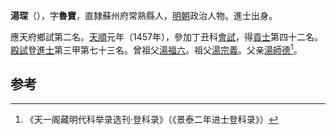 '''湯琛'''（{{bd|1425年||？}}），字'''魯寶'''，直隸蘇州府常熟縣人，[[明朝|明朝]]政治人物。進士出身。

應天府鄉試第二名。[[天顺_(明朝)|天順]]元年（1457年），參加丁丑科[[會試|會試]]，得[[貢士|貢士]]第四十二名。[[殿試|殿試]]登[[進士|進士]]第三甲第七十三名。曾祖父[[湯福六|湯福六]]。祖父[[湯宗義|湯宗義]]。父亲[[湯師德|湯師德]]<ref>《天一阁藏明代科举录选刊·登科录》（《景泰二年进士登科录》）</ref>。

==参考==
{{reflist}}
{{明朝人物小作品}}
{{天順元年丁丑科殿試金榜}}